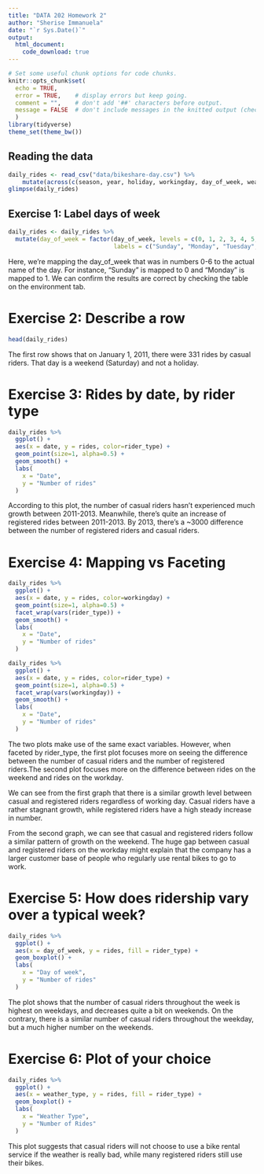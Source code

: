 ```yaml
---
title: "DATA 202 Homework 2"
author: "Sherise Immanuela"
date: "`r Sys.Date()`"
output:
  html_document:
    code_download: true
---
```


```r
# Set some useful chunk options for code chunks.
knitr::opts_chunk$set(
  echo = TRUE,
  error = TRUE,    # display errors but keep going.
  comment = "",    # don't add '##' characters before output.
  message = FALSE  # don't include messages in the knitted output (check them in RStudio)
  )
library(tidyverse)
theme_set(theme_bw())
```

## Reading the data

```r
daily_rides <- read_csv("data/bikeshare-day.csv") %>%
    mutate(across(c(season, year, holiday, workingday, day_of_week, weather_type, rider_type), as.factor))
glimpse(daily_rides)
```


## Exercise 1: Label days of week

```r
daily_rides <- daily_rides %>%
  mutate(day_of_week = factor(day_of_week, levels = c(0, 1, 2, 3, 4, 5, 6), 
                              labels = c("Sunday", "Monday", "Tuesday", "Wednesday", "Thursday", "Friday", "Saturday")))
```
Here, we're mapping the day_of_week that was in numbers 0-6 to the actual name of the day. For instance, "Sunday" is mapped to 0 and "Monday" is mapped to 1. We can confirm the results are correct by checking the table on the environment tab.

# Exercise 2: Describe a row
```r
head(daily_rides)
```
The first row shows that on January 1, 2011, there were 331 rides by casual riders. That day is a weekend (Saturday) and not a holiday.

# Exercise 3: Rides by date, by rider type
```r
daily_rides %>%
  ggplot() +
  aes(x = date, y = rides, color=rider_type) +
  geom_point(size=1, alpha=0.5) +
  geom_smooth() +
  labs(
    x = "Date", 
    y = "Number of rides"
  )
```

According to this plot, the number of casual riders hasn't experienced much growth between 2011-2013.
Meanwhile, there's quite an increase of registered rides between 2011-2013. 
By 2013, there's a ~3000 difference between the number of registered riders and casual riders.

# Exercise 4: Mapping vs Faceting
```r
daily_rides %>%
  ggplot() +
  aes(x = date, y = rides, color=workingday) +
  geom_point(size=1, alpha=0.5) +
  facet_wrap(vars(rider_type)) +
  geom_smooth() +
  labs(
    x = "Date", 
    y = "Number of rides"
  )
```

```r
daily_rides %>%
  ggplot() +
  aes(x = date, y = rides, color=rider_type) +
  geom_point(size=1, alpha=0.5) +
  facet_wrap(vars(workingday)) +
  geom_smooth() +
  labs(
    x = "Date", 
    y = "Number of rides"
  )
```

The two plots make use of the same exact variables. However, when faceted by rider_type, the first plot focuses more on seeing the difference between the number of casual riders and the number of registered riders.The second plot focuses more on the difference between rides on the weekend and rides on the workday.

We can see from the first graph that there is a similar growth level between casual and registered riders 
regardless of working day. Casual riders have a rather stagnant growth, while registered riders have a high steady increase in number.

From the second graph, we can see that casual and registered riders follow a similar pattern of growth on the weekend. The huge gap between casual and registered riders on the workday might explain that the company has a larger customer base of people who regularly use rental bikes to go to work. 

# Exercise 5: How does ridership vary over a typical week?
```r
daily_rides %>%
  ggplot() +
  aes(x = day_of_week, y = rides, fill = rider_type) +
  geom_boxplot() +
  labs(
    x = "Day of week", 
    y = "Number of rides"
  )
```

The plot shows that the number of casual riders throughout the week is highest on weekdays, and decreases quite a bit on weekends. On the contrary, there is a similar number of casual riders throughout the weekday, but a much higher number on the weekends.

# Exercise 6: Plot of your choice
```r
daily_rides %>%
  ggplot() +
  aes(x = weather_type, y = rides, fill = rider_type) +
  geom_boxplot() +
  labs(
    x = "Weather Type", 
    y = "Number of Rides"
  )
```

This plot suggests that casual riders will not choose to use a bike rental service if the weather is really bad, while many registered riders still use their bikes. 
